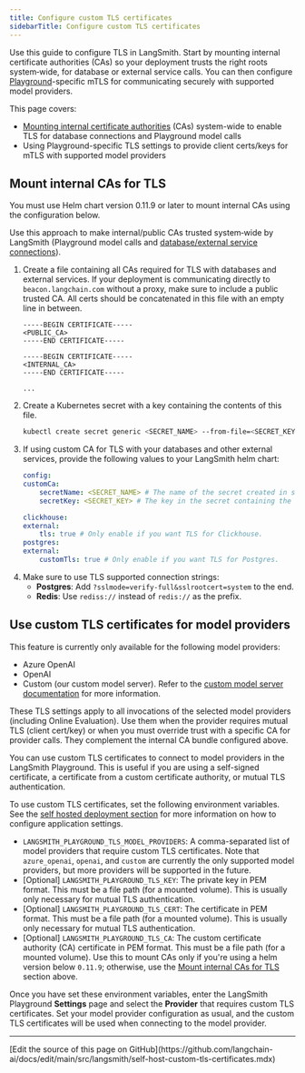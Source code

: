 ```yaml
---
title: Configure custom TLS certificates
sidebarTitle: Configure custom TLS certificates
---
```


Use this guide to configure TLS in LangSmith. Start by mounting internal certificate authorities (CAs) so your deployment trusts the right roots system‑wide, for database or external service calls. You can then configure [Playground](/langsmith/prompt-engineering-concepts#prompt-playground)-specific mTLS for communicating securely with supported model providers.

This page covers:

- [Mounting internal certificate authorities](#mount-internal-cas-for-tls) (CAs) system-wide to enable TLS for database connections and Playground model calls
- Using Playground-specific TLS settings to provide client certs/keys for mTLS with supported model providers

## Mount internal CAs for TLS

<Note>
You must use Helm chart version 0.11.9 or later to mount internal CAs using the configuration below.
</Note>

Use this approach to make internal/public CAs trusted system‑wide by LangSmith (Playground model calls and [database/external service connections](/langsmith/self-hosted#storage-services)).

1. Create a file containing all CAs required for TLS with databases and external services. If your deployment is communicating directly to `beacon.langchain.com` without a proxy, make sure to include a public trusted CA. All certs should be concatenated in this file with an empty line in between.
    ```
    -----BEGIN CERTIFICATE-----
    <PUBLIC_CA>
    -----END CERTIFICATE-----

    -----BEGIN CERTIFICATE-----
    <INTERNAL_CA>
    -----END CERTIFICATE-----

    ...
    ```
2. Create a Kubernetes secret with a key containing the contents of this file.
    ```bash
    kubectl create secret generic <SECRET_NAME> --from-file=<SECRET_KEY>=<CA_BUNDLE_FILE_PATH> -n <NAMESPACE>
    ```
3. If using custom CA for TLS with your databases and other external services, provide the following values to your LangSmith helm chart:
    ```yaml Helm
    config:
    customCa:
        secretName: <SECRET_NAME> # The name of the secret created in step 2.
        secretKey: <SECRET_KEY> # The key in the secret containing the CA bundle.

    clickhouse:
    external:
        tls: true # Only enable if you want TLS for Clickhouse.
    postgres:
    external:
        customTls: true # Only enable if you want TLS for Postgres.
    ```
4. Make sure to use TLS supported connection strings:
    - <b>Postgres</b>: Add `?sslmode=verify-full&sslrootcert=system` to the end.
    - <b>Redis</b>: Use `rediss://` instead of `redis://` as the prefix.

## Use custom TLS certificates for model providers

<Note>
This feature is currently only available for the following model providers:

* Azure OpenAI
* OpenAI
* Custom (our custom model server). Refer to the [custom model server documentation](/langsmith/custom-endpoint) for more information.

These TLS settings apply to all invocations of the selected model providers (including Online Evaluation). Use them when the provider requires mutual TLS (client cert/key) or when you must override trust with a specific CA for provider calls. They complement the internal CA bundle configured above.
</Note>

You can use custom TLS certificates to connect to model providers in the LangSmith Playground. This is useful if you are using a self-signed certificate, a certificate from a custom certificate authority, or mutual TLS authentication.

To use custom TLS certificates, set the following environment variables. See the [self hosted deployment section](/langsmith/architectural-overview) for more information on how to configure application settings.

* `LANGSMITH_PLAYGROUND_TLS_MODEL_PROVIDERS`: A comma-separated list of model providers that require custom TLS certificates. Note that `azure_openai`, `openai`, and `custom` are currently the only supported model providers, but more providers will be supported in the future.
* [Optional] `LANGSMITH_PLAYGROUND_TLS_KEY`: The private key in PEM format. This must be a file path (for a mounted volume). This is usually only necessary for mutual TLS authentication.
* [Optional] `LANGSMITH_PLAYGROUND_TLS_CERT`: The certificate in PEM format. This must be a file path (for a mounted volume). This is usually only necessary for mutual TLS authentication.
* [Optional] `LANGSMITH_PLAYGROUND_TLS_CA`: The custom certificate authority (CA) certificate in PEM format. This must be a file path (for a mounted volume). Use this to mount CAs only if you're using a helm version below `0.11.9`; otherwise, use the [Mount internal CAs for TLS](./self-host-custom-tls-certificates#mount-internal-cas-for-tls) section above.

Once you have set these environment variables, enter the LangSmith Playground **Settings** page and select the **Provider** that requires custom TLS certificates. Set your model provider configuration as usual, and the custom TLS certificates will be used when connecting to the model provider.

---

<Callout icon="pen-to-square" iconType="regular">
  [Edit the source of this page on GitHub](https://github.com/langchain-ai/docs/edit/main/src/langsmith/self-host-custom-tls-certificates.mdx)
</Callout>
